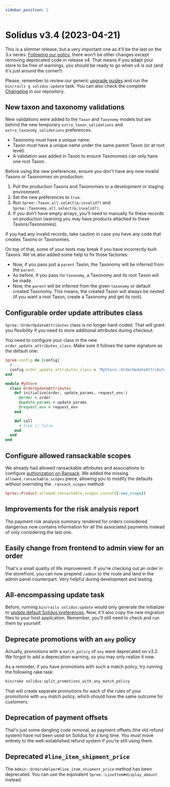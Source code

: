 ```yaml
---
sidebar_position: 2
---
```



# Solidus v3.4 (2023-04-21)

<MinimalRequirements ruby="2.7" rails="6.0" />

This is a slimmer release, but a very important one as it'll be the last on the 3.x series. [Following our policy](https://solidus.io/release_policy/#last_minor_before_major), there won't be other changes except removing deprecated code in release v4. That means if you adapt your store to be free of warnings, you should be ready to go when v4 is out (and it's just around the corner!).

Please, remember to review our generic [upgrade guides](/getting-started/upgrading-solidus.mdx) and run the `bin/rails g solidus:update` task. You can also check the complete [Changelog](https://github.com/solidusio/solidus/blob/v3.4/CHANGELOG.md) in our repository.

## <PRLink number="4851">New taxon and taxonomy validations</PRLink>

New validations were added to the `Taxon` and `Taxonomy` models but are behind the new temporary `extra_taxon_validations` and `extra_taxonomy_validations` preferences.

- Taxonomy must have a unique name.
- Taxon must have a unique name under the same parent Taxon (or at root level).
- A validation was added in Taxon to ensure Taxonomies can only have one root Taxon.

Before using the new preferences, ensure you don't have any now invalid Taxons or Taxonomies on production:

1. Pull the production Taxons and Taxonomies to a development or staging environment.
2. Set the new preferences to `true`.
3. Run `Spree::Taxon.all.select(&:invalid?)` and `Spree::Taxonomy.all.select(&:invalid?)`.
4. If you don't have empty arrays, you'll need to manually fix these records on production (warning you may have products attached to these Taxons/Taxonomies).

If you had any invalid records, take caution in case you have any code that creates Taxons or Taxonomies.

On top of that, some of your tests may break if you have incorrectly built Taxons. We've also added some help to fix those factories:

- Now, if you pass just a `parent` Taxon, the Taxonomy will be inferred from the `parent`.
- As before, if you pass no `taxonomy`, a Taxonomy and its root Taxon will be made.
- Now, the `parent` will be inferred from the given `taxonomy` or default created Taxonomy. This means, the created Taxon will always be nested (if you want a root Taxon, create a Taxonomy and get its root).

## <PRLink number="4955">Configurable order update attributes class</PRLink>

`Spree::OrderUpdateAttributes` class is no longer hard-coded. That will grant you flexibility if you need to store additional attributes during checkout.

You need to configure your class in the new `order_update_attributes_class`. Make sure it follows the same signature as the default one:

```ruby title="config/initializers/spree.rb"
Spree.config do |config|
  # ...
  config.order_update_attributes_class = 'MyStore::OrderUpdateAttributes'
end
```

```ruby title="app/models/my_store/order_update_attributes.rb"
module MyStore
  class OrderUpdateAttributes
    def initialize(order, update_params, request_env:)
      @order = order
      @update_params = update_params
      @request_env = request_env
    end

    def call
      # true || false
    end
  end
end
```

## <PRLink number="4956">Configure allowed ransackable scopes</PRLink>

We already had allowed ransackable attributes and associations to configure [authorization on Ransack](https://activerecord-hackery.github.io/ransack/going-further/other-notes/#authorization-allowlistingdenylisting). We added the missing `allowed_ransackable_scopes` piece, allowing you to modify the defaults without overriding the `.ransack_scopes` method:

```ruby
Spree::Product.allowed_ransackable_scopes.concat([:new_scope])
```

## <PRLink number="4883">Improvements for the risk analysis report</PRLink>

The payment risk analysis summary rendered for orders considered dangerous now contains information for all the associated payments instead of only considering the last one.

## <PRLink number="4886">Easily change from frontend to admin view for an order</PRLink>

That's a small quality of life improvement. If you're checking out an order in the storefront, you can now prepend `/admin` to the route and land in the admin panel counterpart. Very helpful during development and testing.

## <PRLink number="4957">All-encompassing update task</PRLink>

Before, running `bin/rails solidus:update` would only generate the initializer to [update default Solidus preferences](../getting-started/upgrading-solidus#updating-preferences]). Now, it'll also copy the new migration files to your host application. Remember, you'll still need to check and run them by yourself.

## <PRLink number="4991">Deprecate promotions with an `any` policy</PRLink>

Actually, promotions with a `match_policy` of `any` were deprecated on v3.2. We forgot to add a deprecation warning, so you may only realize it now.

As a reminder, if you have promotions with such a match policy, try running the following rake task:

```bash
bin/rake solidus:split_promotions_with_any_match_policy
```

That will create separate promotions for each of the rules of your promotions with `any` match policy, which should have the same outcome for customers.

## <PRLink number="5008">Deprecation of payment offsets</PRLink>

That's just some dangling code removal, as payment offsets (the old refund system) have not been used on Solidus for a long time. You must move entirely to the well-established refund system if you're still using them.

## <PRLink number="4876">Deprecated `#line_item_shipment_price`</PRLink>

The `Admin::OrdersHelper#line_item_shipment_price` method has been deprecated. You can use the equivalent `Spree::LineItem#display_amount` instead.
